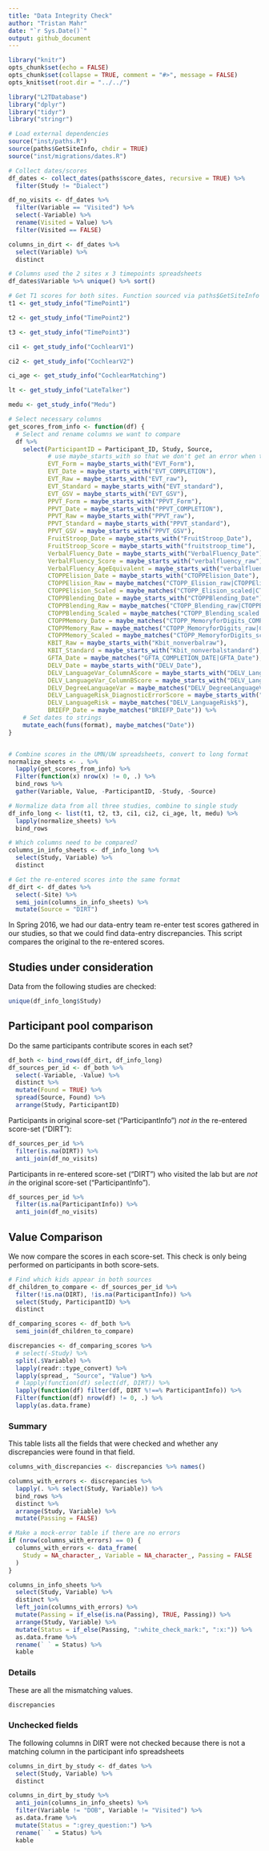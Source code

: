 ```yaml
---
title: "Data Integrity Check"
author: "Tristan Mahr"
date: "`r Sys.Date()`"
output: github_document
---
```


```r
library("knitr")
opts_chunk$set(echo = FALSE)
opts_chunk$set(collapse = TRUE, comment = "#>", message = FALSE)
opts_knit$set(root.dir = "../../")
```

```r
library("L2TDatabase")
library("dplyr")
library("tidyr")
library("stringr")

# Load external dependencies
source("inst/paths.R")
source(paths$GetSiteInfo, chdir = TRUE)
source("inst/migrations/dates.R")

# Collect dates/scores
df_dates <- collect_dates(paths$score_dates, recursive = TRUE) %>% 
  filter(Study != "Dialect")

df_no_visits <- df_dates %>% 
  filter(Variable == "Visited") %>% 
  select(-Variable) %>% 
  rename(Visited = Value) %>% 
  filter(Visited == FALSE)

columns_in_dirt <- df_dates %>% 
  select(Variable) %>% 
  distinct

# Columns used the 2 sites x 3 timepoints spreadsheets
df_dates$Variable %>% unique() %>% sort()

# Get T1 scores for both sites. Function sourced via paths$GetSiteInfo
t1 <- get_study_info("TimePoint1")

t2 <- get_study_info("TimePoint2")

t3 <- get_study_info("TimePoint3")

ci1 <- get_study_info("CochlearV1")

ci2 <- get_study_info("CochlearV2")

ci_age <- get_study_info("CochlearMatching")

lt <- get_study_info("LateTalker")

medu <- get_study_info("Medu")

# Select necessary columns
get_scores_from_info <- function(df) {
  # Select and rename columns we want to compare
  df %>%
    select(ParticipantID = Participant_ID, Study, Source,
           # use maybe_starts_with so that we don't get an error when the column is not found
           EVT_Form = maybe_starts_with("EVT_Form"),
           EVT_Date = maybe_starts_with("EVT_COMPLETION"),
           EVT_Raw = maybe_starts_with("EVT_raw"),
           EVT_Standard = maybe_starts_with("EVT_standard"),
           EVT_GSV = maybe_starts_with("EVT_GSV"),
           PPVT_Form = maybe_starts_with("PPVT_Form"),
           PPVT_Date = maybe_starts_with("PPVT_COMPLETION"),
           PPVT_Raw = maybe_starts_with("PPVT_raw"),
           PPVT_Standard = maybe_starts_with("PPVT_standard"),
           PPVT_GSV = maybe_starts_with("PPVT_GSV"),
           FruitStroop_Date = maybe_starts_with("FruitStroop_Date"),
           FruitStroop_Score = maybe_starts_with("fruitstroop_time"),
           VerbalFluency_Date = maybe_starts_with("VerbalFluency_Date"),
           VerbalFluency_Score = maybe_starts_with("verbalfluency_raw"),
           VerbalFluency_AgeEquivalent = maybe_starts_with("verbalfluency_AE"),
           CTOPPElision_Date = maybe_starts_with("CTOPPElision_Date"),
           CTOPPElision_Raw = maybe_matches("CTOPP_Elision_raw|CTOPPElision_Raw"),
           CTOPPElision_Scaled = maybe_matches("CTOPP_Elision_scaled|CTOPPElision_Scaled"),
           CTOPPBlending_Date = maybe_starts_with("CTOPPBlending_Date"),
           CTOPPBlending_Raw = maybe_matches("CTOPP_Blending_raw|CTOPPBlending_Raw"),
           CTOPPBlending_Scaled = maybe_matches("CTOPP_Blending_scaled|CTOPPBlending_Scaled"),
           CTOPPMemory_Date = maybe_matches("CTOPP_MemoryforDigits_COMPLETION|CTOPPMemory_Date"),
           CTOPPMemory_Raw = maybe_matches("CTOPP_MemoryforDigits_raw|CTOPPMemory_Raw"),
           CTOPPMemory_Scaled = maybe_matches("CTOPP_MemoryforDigits_scaled|CTOPPMemory_Scaled"),
           KBIT_Raw = maybe_starts_with("Kbit_nonverbalraw"),
           KBIT_Standard = maybe_starts_with("Kbit_nonverbalstandard"),
           GFTA_Date = maybe_matches("GFTA_COMPLETION_DATE|GFTA_Date"),
           DELV_Date = maybe_starts_with("DELV_Date"),
           DELV_LanguageVar_ColumnAScore = maybe_starts_with("DELV_LanguageVar_ColumnAScore"),
           DELV_LanguageVar_ColumnBScore = maybe_starts_with("DELV_LanguageVar_ColumnBScore"),
           DELV_DegreeLanguageVar = maybe_matches("DELV_DegreeLanguageVar"),
           DELV_LanguageRisk_DiagnosticErrorScore = maybe_starts_with("DELV_LanguageRisk_DiagnosticErrorScore"),
           DELV_LanguageRisk = maybe_matches("DELV_LanguageRisk$"),
           BRIEFP_Date = maybe_matches("BRIEFP_Date")) %>%
    # Set dates to strings
    mutate_each(funs(format), maybe_matches("Date"))
}


# Combine scores in the UMN/UW spreadsheets, convert to long format
normalize_sheets <- . %>% 
  lapply(get_scores_from_info) %>% 
  Filter(function(x) nrow(x) != 0, .) %>% 
  bind_rows %>% 
  gather(Variable, Value, -ParticipantID, -Study, -Source)

# Normalize data from all three studies, combine to single study
df_info_long <- list(t1, t2, t3, ci1, ci2, ci_age, lt, medu) %>% 
  lapply(normalize_sheets) %>% 
  bind_rows

# Which columns need to be compared?
columns_in_info_sheets <- df_info_long %>% 
  select(Study, Variable) %>% 
  distinct

# Get the re-entered scores into the same format
df_dirt <- df_dates %>%
  select(-Site) %>%
  semi_join(columns_in_info_sheets) %>% 
  mutate(Source = "DIRT")
```

In Spring 2016, we had our data-entry team re-enter test scores gathered in our 
studies, so that we could find data-entry discrepancies. This script
compares the original to the re-entered scores.


## Studies under consideration

Data from the following studies are checked:

```r
unique(df_info_long$Study)
```


## Participant pool comparison

Do the same participants contribute scores in each set?

```r
df_both <- bind_rows(df_dirt, df_info_long)
df_sources_per_id <- df_both %>% 
  select(-Variable, -Value) %>% 
  distinct %>% 
  mutate(Found = TRUE) %>% 
  spread(Source, Found) %>% 
  arrange(Study, ParticipantID)
```

Participants in original score-set ("ParticipantInfo") *not in* the re-entered
score-set ("DIRT"):

```r
df_sources_per_id %>% 
  filter(is.na(DIRT)) %>% 
  anti_join(df_no_visits)
```

Participants in re-entered score-set ("DIRT") who visited the lab but are *not
in* the original score-set ("ParticipantInfo"). 

```r
df_sources_per_id %>% 
  filter(is.na(ParticipantInfo)) %>% 
  anti_join(df_no_visits)
```



## Value Comparison

We now compare the scores in each score-set. This check is only being performed
on participants in both score-sets.

```r
# Find which kids appear in both sources
df_children_to_compare <- df_sources_per_id %>% 
  filter(!is.na(DIRT), !is.na(ParticipantInfo)) %>% 
  select(Study, ParticipantID) %>% 
  distinct

df_comparing_scores <- df_both %>% 
  semi_join(df_children_to_compare) 

discrepancies <- df_comparing_scores %>%
  # select(-Study) %>%
  split(.$Variable) %>%
  lapply(readr::type_convert) %>%
  lapply(spread_, "Source", "Value") %>% 
  # lapply(function(df) select(df, DIRT)) %>%
  lapply(function(df) filter(df, DIRT %!==% ParticipantInfo)) %>%
  Filter(function(df) nrow(df) != 0, .) %>% 
  lapply(as.data.frame)
```

### Summary

This table lists all the fields that were checked and whether any discrepancies
were found in that field.

```r
columns_with_discrepancies <- discrepancies %>% names()

columns_with_errors <- discrepancies %>% 
  lapply(. %>% select(Study, Variable)) %>% 
  bind_rows %>% 
  distinct %>% 
  arrange(Study, Variable) %>% 
  mutate(Passing = FALSE)

# Make a mock-error table if there are no errors
if (nrow(columns_with_errors) == 0) {
  columns_with_errors <- data_frame(
    Study = NA_character_, Variable = NA_character_, Passing = FALSE
  )
}

columns_in_info_sheets %>% 
  select(Study, Variable) %>% 
  distinct %>% 
  left_join(columns_with_errors) %>% 
  mutate(Passing = if_else(is.na(Passing), TRUE, Passing)) %>% 
  arrange(Study, Variable) %>% 
  mutate(Status = if_else(Passing, ":white_check_mark:", ":x:")) %>% 
  as.data.frame %>% 
  rename(` ` = Status) %>% 
  kable
```

### Details

These are all the mismatching values.

```r
discrepancies
```


### Unchecked fields

The following columns in DIRT were not checked because there is not a
matching column in the participant info spreadsheets

```r
columns_in_dirt_by_study <- df_dates %>% 
  select(Study, Variable) %>% 
  distinct

columns_in_dirt_by_study %>% 
  anti_join(columns_in_info_sheets) %>% 
  filter(Variable != "DOB", Variable != "Visited") %>% 
  as.data.frame %>% 
  mutate(Status = ":grey_question:") %>% 
  rename(` ` = Status) %>% 
  kable
```
